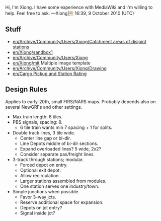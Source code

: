 Hi, I'm Xiong. I have some experience with MediaWiki and I'm willing to help. Feel free to ask. &mdash;Xiong|<font color="#997749">&#29066;</font> 16:39, 9 October 2010 (UTC)

== Stuff ==

* [[en/Archive/Community/Users/Xiong/Catchment areas of disjoint stations]]
* [[en/Xiong/sandbox1]]
* [[en/Archive/Community/Users/Xiong]]
* [[en/Xiong/mit]] Multiple image template
* [[en/Archive/Community/Users/Xiong/Drawing]]
* [[en/Cargo Pickup and Station Rating]]

== Design Rules ==

Applies to early-20th, small FIRS/NARS maps. Probably depends also on several NewGRFs and other settings.


* Max train length: 6 tiles.
* PBS signals, spacing: 8.
** 6 tile train wants min 7 spacing + 1 for splits.
* Double track lines, 3 tile wide.
** Center line gap or bi-dir.
** Line Depots middle of bi-dir sections.
** Expand overloaded lines? 5 wide, 2x2?
** Consider separate pax/freight lines. 
* 3-track through stations; modular.
** Forced depot on entry.
** Optional exit depot. 
** Allow recirculation. 
** Larger stations assembled from modules.
** One station serves one industry/town.
* Simple junctions when possible. 
** Favor 3-way jcts. 
** Reserve additional space for expansion. 
** Depots on jct entry? 
** Signal inside jct?